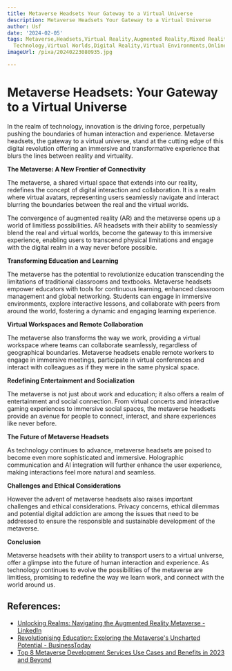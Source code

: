 ```yaml
---
title: Metaverse Headsets Your Gateway to a Virtual Universe
description: Metaverse Headsets Your Gateway to a Virtual Universe
author: Usf
date: '2024-02-05'
tags: Metaverse,Headsets,Virtual Reality,Augmented Reality,Mixed Reality,XR,Immersive
  Technology,Virtual Worlds,Digital Reality,Virtual Environments,Online Gaming
imageUrl: /pixa/20240223080935.jpg

---
```

# Metaverse Headsets: Your Gateway to  a Virtual Universe

In the  realm of technology, innovation is the driving force, perpetually pushing the boundaries of human interaction  and experience. Metaverse headsets, the  gateway to  a virtual universe, stand at  the  cutting edge of this digital revolution offering an immersive and  transformative experience that blurs the lines between reality and virtuality.

**The Metaverse: A New Frontier of Connectivity**

The metaverse, a shared virtual space that extends into our reality, redefines the concept of  digital interaction and collaboration. It is a realm where virtual avatars,  representing users seamlessly navigate and interact blurring the boundaries between the real and the virtual worlds.

The convergence of  augmented reality (AR) and the metaverse opens up a world of  limitless possibilities. AR headsets with their ability  to seamlessly blend the real and virtual worlds, become the gateway to this  immersive experience, enabling users to transcend physical limitations and engage with the digital realm in a way never before possible.

**Transforming Education and  Learning**

The metaverse has the potential to revolutionize education  transcending the limitations of traditional classrooms and textbooks.  Metaverse headsets empower  educators with tools for continuous learning, enhanced classroom management and global networking. Students can engage in  immersive environments, explore interactive lessons, and collaborate with peers from around the world,  fostering a dynamic and engaging learning experience.

**Virtual Workspaces and Remote Collaboration**

The metaverse  also transforms the way we work, providing a virtual  workspace where teams can collaborate seamlessly, regardless of geographical boundaries.  Metaverse headsets enable remote workers to engage in immersive meetings, participate in virtual conferences and interact with colleagues as if  they were in the same physical space.

**Redefining Entertainment and Socialization**

The  metaverse is not just about  work and education; it  also offers a realm of entertainment  and social connection. From virtual concerts and interactive gaming experiences to  immersive social spaces, the metaverse headsets provide an avenue for people to connect, interact, and share experiences like never  before.

**The Future of Metaverse Headsets**

As technology continues to  advance, metaverse  headsets are poised to become even  more sophisticated  and immersive. Holographic communication and AI integration will further enhance the user experience, making interactions feel more natural and seamless.

**Challenges and Ethical Considerations**

However the  advent of  metaverse headsets also  raises important challenges and ethical considerations.  Privacy concerns, ethical dilemmas and potential digital addiction are among the issues that need to be addressed to ensure the responsible and sustainable development  of the metaverse.

**Conclusion**

Metaverse headsets with their ability  to transport users to a virtual universe,  offer a glimpse into the future of human interaction and experience. As technology continues  to evolve the possibilities  of the metaverse are limitless, promising to redefine the way we learn  work, and connect with the world around us.

## References:
- [Unlocking Realms: Navigating the Augmented Reality Metaverse - LinkedIn](https://www.linkedin.com/pulse/unlocking-realms-navigating-augmented-reality-metaverse-hari-haran-jxv5c?trk=article-ssr-frontend-pulse_more-articles_related-content-card)
- [Revolutionising Education: Exploring the Metaverse's Uncharted Potential - BusinessToday](https://www.businesstoday.com.my/2023/09/18/revolutionising-education-exploring-the-metaverses-uncharted-potential/)
- [Top 8 Metaverse Development Services Use Cases and Benefits in 2023 and Beyond](https://www.linkedin.com/pulse/top-8-metaverse-development-services-use-cases-benefits-naeem-hasan-tlbsf)

